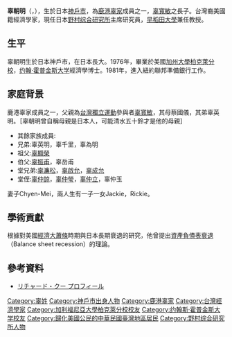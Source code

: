 {{BLPsources|time=2022-01-13T11:48:49+00:00}}
{{Infobox_Person
| name = 辜朝明
|image= 總統接見日本野村總合研究所首席經濟學家辜朝明(辜朝明)(cropped).jpg
|box_width= 
|occupation= 經濟學家
| period = 20世紀
|birth_name=
| other_names =
| Sex = 男
|birth_date= {{birth year and age|1954}}
|birth_place= {{JPN}}[[兵庫縣|兵庫縣]][[神戸市|神戸市]]| 
|death_place= 
| nationality ={{ROC}}<br>{{USA}} 
| residence =
| party = 
| religion =
| spouse = 
| relatives =
|education=[[加州大學柏克萊分校|加州大學柏克萊分校]]經濟[[學士|學士]]<br>[[约翰·霍普金斯大学|约翰·霍普金斯大学]]經濟學[[碩士|碩士]]<br>[[约翰·霍普金斯大学|约翰·霍普金斯大学]][[經濟學|經濟學]][[博士|博士]]
| past = [[聯邦準備銀行|聯邦準備銀行]] 紐約分行專員<br>[[野村综合研究所|野村综合研究所]]研究員主席研究員<br>[[早稻田大學|早稻田大學]] 兼任教授
| work = *《金融危機からの脱出》
*《日本経済 生か死かの選択》
*《デフレとバランスシート不況の経済学》
*《「陰」と「陽」の経済学》
*《日本経済を襲う二つの波》
| award =
}}

'''辜朝明'''（{{lang-en|'''Richard C. Koo'''}}，{{bd|1954年||||catIdx=G辜}}），生於日本[[神戶市|神戶市]]，為[[鹿港辜家|鹿港辜家]]成員之一，[[辜寬敏|辜寬敏]]之長子。台灣裔美國籍經濟學家，現任日本[[野村综合研究所|野村综合研究所]]主席研究員，[[早稻田大學|早稻田大學]]兼任教授。

==生平==
辜朝明生於日本神戶市，在日本長大。1976年，畢業於美國[[加州大學柏克萊分校|加州大學柏克萊分校]]，[[约翰·霍普金斯大学|约翰·霍普金斯大学]]經濟學博士。1981年，進入紐約聯邦準備銀行工作。

==家庭背景==
鹿港辜家成員之一，父親為[[台灣獨立運動|台灣獨立運動]]參與者[[辜寬敏|辜寬敏]]，其母蔡國儀，其弟辜英明。［辜朝明曾自稱母親是日本人，可能清水五十鈴才是他的母親］
*其餘家族成員:
*兄弟:辜英明，辜千里，辜為明
*祖父:[[辜顯榮|辜顯榮]]
*伯父:[[辜振甫|辜振甫]]，辜岳甫
*堂兄弟:[[辜濂松|辜濂松]]，[[辜啟允|辜啟允]]，[[辜成允|辜成允]]
*堂侄:[[辜仲諒|辜仲諒]]，[[辜仲瑩|辜仲瑩]]，[[辜仲立|辜仲立]]，辜仲玉

妻子Chyen-Mei，兩人生有一子一女Jackie，Rickie。

==學術貢獻==
根據對美國[[經濟大蕭條|經濟大蕭條]]時期與日本長期衰退的研究，他曾提出[[資產負債表衰退|資產負債表衰退]]（Balance sheet recession）的理論。

== 參考資料 ==
* [https://web.archive.org/web/20120113203711/http://www.nri.co.jp/souhatsu/person/profile_003.html リチャード・クー プロフィール]

{{DEFAULTSORT: Koo, Richard}}
[[Category:辜姓|Category:辜姓]]
[[Category:神戶市出身人物|Category:神戶市出身人物]]
[[Category:鹿港辜家|Category:鹿港辜家]]
[[Category:台灣經濟學家|Category:台灣經濟學家]]
[[Category:加利福尼亞大學柏克萊分校校友|Category:加利福尼亞大學柏克萊分校校友]]
[[Category:约翰斯·霍普金斯大学校友|Category:约翰斯·霍普金斯大学校友]]
[[Category:歸化美國公民的中華民國臺灣地區居民|Category:歸化美國公民的中華民國臺灣地區居民]]
[[Category:野村综合研究所人物|Category:野村综合研究所人物]]